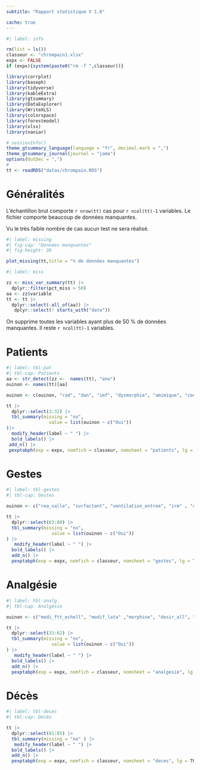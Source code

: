 ```yaml
---
subtitle: "Rapport statistique V 1.0"

cache: true
---
```


```r
#| label: info

rm(list = ls())
classeur <- "chrompain1.xlsx"
expx <- FALSE
if (expx){system(paste0("rm -f ",classeur))}

library(corrplot)
library(baseph)
library(tidyverse)
library(kableExtra)
library(gtsummary)
library(DataExplorer)
library(WriteXLS)
library(colorspace)
library(forestmodel)
library(xlsx)
library(naniar)

# sessionInfo()
theme_gtsummary_language(language = "fr", decimal.mark = ",")
theme_gtsummary_journal(journal = "jama")
options(OutDec = ",")
#
tt <- readRDS("datas/chrompain.RDS")
```

# Généralités

L'échantillon brut comporte `r nrow(tt)` cas pour `r ncol(tt)-1` variables. Le fichier comporte beaucoup de données manquantes. 

Vu le très faible nombre de cas aucun test ne sera réalisé. 

```r
#| label: missing
#| fig-cap: "Données manquantes"
#| fig-height: 30

plot_missing(tt,title = "% de données manquantes")
```

```r
#| label: miss

zz <- miss_var_summary(tt) |> 
  dplyr::filter(pct_miss > 50)
aa <- zz$variable
tt <- tt |> 
  dplyr::select(-all_of(aa)) |> 
   dplyr::select(! starts_with("date")) 
```



On supprime toutes les variables ayant plus de 50 % de données manquantes. Il reste `r ncol(tt)-1` variables.

# Patients

```r
#| label: tbl-pat
#| tbl-cap: Patients
aa <- str_detect(zz <-  names(tt), "ano")
ouinon <- names(tt)[aa]

ouinon <- c(ouinon, "rad", "dan", "imf", "dysmorphie", "amimique", "convulsions_j", "hypotonie", "hypertonie", "autonomie_respi", "autonomie_respi", "autonomie_alim","allaitement")

tt |> 
  dplyr::select(3:32) |>
  tbl_summary(missing = "no", 
                value = list(ouinon ~ c("Oui"))
)|> 
  modify_header(label ~ " ") |> 
  bold_labels() |> 
 add_n() |> 
 pexptabph(exp = expx, nomfich = classeur, nomsheet = "patients", lg = TRUE)

```

# Gestes

```r
#| label: tbl-gestes
#| tbl-cap: Gestes

ouinon <- c("rea_salle", "surfactant", "ventilation_entree", "irm" , "chirurgie",  "pansements")

tt |> 
  dplyr::select(63:80) |>
  tbl_summary(missing = "no", 
                 value = list(ouinon ~ c("Oui"))
) |> 
   modify_header(label ~ " ") |> 
  bold_labels() |> 
  add_n() |> 
  pexptabph(exp = expx, nomfich = classeur, nomsheet = "gestes", lg = TRUE)
```

# Analgésie

```r
#| label: tbl-analg
#| tbl-cap: Analgésie

ouinon <- c("modi_ftt_echell", "modif_lata" ,"morphine", "desir_all", "pleure_geint", "grimaces", "tortille", "apnees","amorphe" ,"manifestation", "ballonnement" )

tt |> 
  dplyr::select(33:62) |>
  tbl_summary(missing = "no", 
                 value = list(ouinon ~ c("Oui"))
) |> 
   modify_header(label ~ " ") |> 
  bold_labels() |> 
  add_n() |> 
  pexptabph(exp = expx, nomfich = classeur, nomsheet = "analgesie", lg = TRUE)
```


# Décès

```r
#| label: tbl-deces
#| tbl-cap: Décès

tt |> 
  dplyr::select(81:85) |>
  tbl_summary(missing = "no" ) |> 
   modify_header(label ~ " ") |> 
  bold_labels() |> 
  add_n() |> 
  pexptabph(exp = expx, nomfich = classeur, nomsheet = "deces", lg = TRUE)
```
